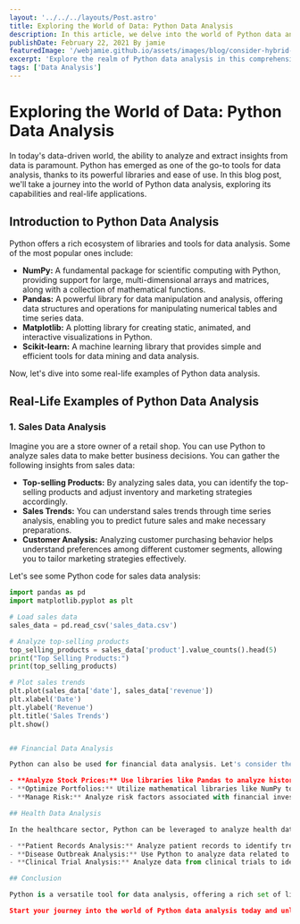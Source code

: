 ```yaml
---
layout: '../../../layouts/Post.astro'
title: Exploring the World of Data: Python Data Analysis
description: In this article, we delve into the world of Python data analysis, exploring its history, tools, applications, and impact. Whether you're new to data analysis or an experienced practitioner, join us on this journey to uncover the power of Python in unlocking insights from data.
publishDate: February 22, 2021 By jamie 
featuredImage: '/webjamie.github.io/assets/images/blog/consider-hybrid-work/featured.jpg'
excerpt: 'Explore the realm of Python data analysis in this comprehensive article, discovering its rich history, essential tools, real-life applications, and profound impact on various industries.'
tags: ['Data Analysis']
---
```

# Exploring the World of Data: Python Data Analysis

In today's data-driven world, the ability to analyze and extract insights from data is paramount. Python has emerged as one of the go-to tools for data analysis, thanks to its powerful libraries and ease of use. In this blog post, we'll take a journey into the world of Python data analysis, exploring its capabilities and real-life applications.

## Introduction to Python Data Analysis

Python offers a rich ecosystem of libraries and tools for data analysis. Some of the most popular ones include:

- **NumPy:** A fundamental package for scientific computing with Python, providing support for large, multi-dimensional arrays and matrices, along with a collection of mathematical functions.
- **Pandas:** A powerful library for data manipulation and analysis, offering data structures and operations for manipulating numerical tables and time series data.
- **Matplotlib:** A plotting library for creating static, animated, and interactive visualizations in Python.
- **Scikit-learn:** A machine learning library that provides simple and efficient tools for data mining and data analysis.

Now, let's dive into some real-life examples of Python data analysis.

## Real-Life Examples of Python Data Analysis

### 1. Sales Data Analysis

Imagine you are a store owner of a retail shop. You can use Python to analyze sales data to make better business decisions. You can gather the following insights from sales data:

- **Top-selling Products:** By analyzing sales data, you can identify the top-selling products and adjust inventory and marketing strategies accordingly.
- **Sales Trends:** You can understand sales trends through time series analysis, enabling you to predict future sales and make necessary preparations.
- **Customer Analysis:** Analyzing customer purchasing behavior helps understand preferences among different customer segments, allowing you to tailor marketing strategies effectively.

Let's see some Python code for sales data analysis:

```python
import pandas as pd
import matplotlib.pyplot as plt

# Load sales data
sales_data = pd.read_csv('sales_data.csv')

# Analyze top-selling products
top_selling_products = sales_data['product'].value_counts().head(5)
print("Top Selling Products:")
print(top_selling_products)

# Plot sales trends
plt.plot(sales_data['date'], sales_data['revenue'])
plt.xlabel('Date')
plt.ylabel('Revenue')
plt.title('Sales Trends')
plt.show()


## Financial Data Analysis

Python can also be used for financial data analysis. Let's consider the example of a financial analyst tasked with analyzing stock market data. With Python, you can:

- **Analyze Stock Prices:** Use libraries like Pandas to analyze historical stock price data, identify patterns, and make predictions.
- **Optimize Portfolios:** Utilize mathematical libraries like NumPy to perform portfolio optimization to maximize returns while minimizing risk.
- **Manage Risk:** Analyze risk factors associated with financial investments to make informed decisions.

## Health Data Analysis

In the healthcare sector, Python can be leveraged to analyze health data for various purposes:

- **Patient Records Analysis:** Analyze patient records to identify trends, patterns, and potential risk factors, aiding in diagnosis and treatment planning.
- **Disease Outbreak Analysis:** Use Python to analyze data related to disease outbreaks, track spread patterns, and make informed decisions about containment measures.
- **Clinical Trial Analysis:** Analyze data from clinical trials to identify treatment efficacy and potential side effects.

## Conclusion

Python is a versatile tool for data analysis, offering a rich set of libraries and tools that empower analysts and researchers to derive insights from data across different industries and domains. By leveraging Python's capabilities, individuals and organizations can make informed decisions, drive innovation, and unlock new opportunities in the data-driven world.

Start your journey into the world of Python data analysis today and unlock the power of data!

